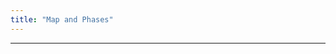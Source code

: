 ```yaml
---
title: "Map and Phases"
---
```


------------------------------------------------------------------------
